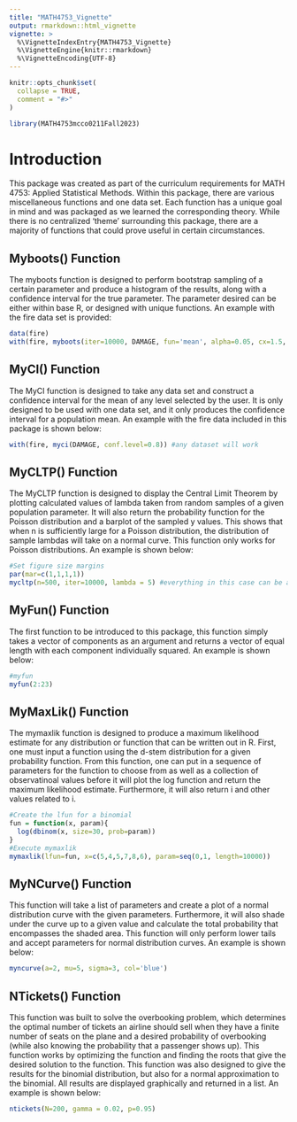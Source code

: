 ```yaml
---
title: "MATH4753_Vignette"
output: rmarkdown::html_vignette
vignette: >
  %\VignetteIndexEntry{MATH4753_Vignette}
  %\VignetteEngine{knitr::rmarkdown}
  %\VignetteEncoding{UTF-8}
---
```


```r
knitr::opts_chunk$set(
  collapse = TRUE,
  comment = "#>"
)
```

```r
library(MATH4753mcco0211Fall2023)
```

# Introduction

This package was created as part of the curriculum requirements for MATH 4753: Applied Statistical Methods. Within this package, there are various miscellaneous functions and one data set. Each function has a unique goal in mind and was packaged as we learned the corresponding theory. While there is no centralized 'theme' surrounding this package, there are a majority of functions that could prove useful in certain circumstances.

## Myboots() Function

The myboots function is designed to perform bootstrap sampling of a certain parameter and produce a histogram of the results, along with a confidence interval for the true parameter. The parameter desired can be either within base R, or designed with unique functions. An example with the fire data set is provided:
```r
data(fire)
with(fire, myboots(iter=10000, DAMAGE, fun='mean', alpha=0.05, cx=1.5, col=rainbow(9))) #not all options or displays are necessary, some are by default
```

## MyCI() Function

The MyCI function is designed to take any data set and construct a confidence interval for the mean of any level selected by the user. It is only designed to be used with one data set, and it only produces the confidence interval for a population mean. An example with the fire data included in this package is shown below:
```r
with(fire, myci(DAMAGE, conf.level=0.8)) #any dataset will work
```

## MyCLTP() Function

The MyCLTP function is designed to display the Central Limit Theorem by plotting calculated values of lambda taken from random samples of a given population parameter. It will also return the probability function for the Poisson distribution and a barplot of the sampled y values. This shows that when n is sufficiently large for a Poisson distribution, the distribution of sample lambdas will take on a normal curve. This function only works for Poisson distributions. An example is shown below:
```r
#Set figure size margins
par(mar=c(1,1,1,1))
mycltp(n=500, iter=10000, lambda = 5) #everything in this case can be altered
```

## MyFun() Function

The first function to be introduced to this package, this function simply takes a vector of components as an argument and returns a vector of equal length with each component individually squared. An example is shown below:
```r
#myfun
myfun(2:23)
```

## MyMaxLik() Function

The mymaxlik function is designed to produce a maximum likelihood estimate for any distribution or function that can be written out in R. First, one must input a function using the d-stem distribution for a given probability function. From this function, one can put in a sequence of parameters for the function to choose from as well as a collection of observatinoal values before it will plot the log function and return the maximum likelihood estimate. Furthermore, it will also return i and other values related to i.
```r
#Create the lfun for a binomial
fun = function(x, param){
  log(dbinom(x, size=30, prob=param))
}
#Execute mymaxlik
mymaxlik(lfun=fun, x=c(5,4,5,7,8,6), param=seq(0,1, length=10000))
```

## MyNCurve() Function

This function will take a list of parameters and create a plot of a normal distribution curve with the given parameters. Furthermore, it will also shade under the curve up to a given value and calculate the total probability that encompasses the shaded area. This function will only perform lower tails and accept parameters for normal distribution curves. An example is shown below:
```r
myncurve(a=2, mu=5, sigma=3, col='blue')
```

## NTickets() Function

This function was built to solve the overbooking problem, which determines the optimal number of tickets an airline should sell when they have a finite number of seats on the plane and a desired probability of overbooking (while also knowing the probability that a passenger shows up). This function works by optimizing the function and finding the roots that give the desired solution to the function. This function was also designed to give the results for the binomial distribution, but also for a normal approximation to the binomial. All results are displayed graphically and returned in a list. An example is shown below:
```r
ntickets(N=200, gamma = 0.02, p=0.95)
```



